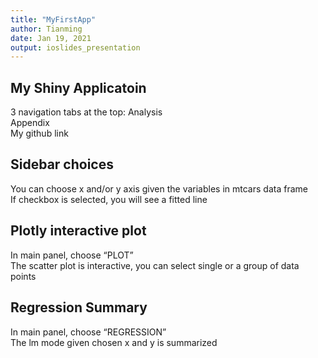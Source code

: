```yaml
---
title: "MyFirstApp"
author: Tianming
date: Jan 19, 2021
output: ioslides_presentation
---
```


## My Shiny Applicatoin
3 navigation tabs at the top:
  Analysis<br />
  Appendix<br />
  My github link<br />

## Sidebar choices
You can choose x and/or y axis given the variables in mtcars data frame<br />
If checkbox is selected, you will see a fitted line<br />

## Plotly interactive plot
In main panel, choose "PLOT"<br />
The scatter plot is interactive, you can select single or a group of data points<br />


## Regression Summary
In main panel, choose "REGRESSION"<br />
The lm mode given chosen x and y is summarized


